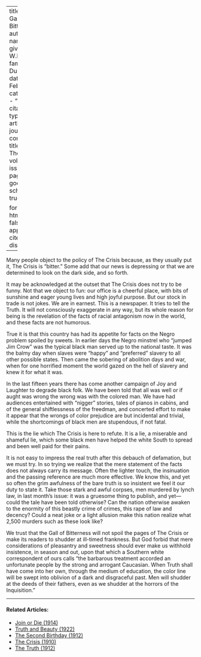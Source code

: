 
---
title: 'The Gall of Bitterness'
author:
  - name:
      given: W.E.B.
      family: Du Bois
date: Feb. 1912
categories: 
  - ""
citation: 
  type: article-journal
  container-title: The Crisis
  volume: 3
  issue: 4
  page: 153
google-scholar: true

format:
  html:
    toc: false
    appendix-cite-as: display
---


Many people object to the policy of <span class="small-caps">The Crisis</span> because, as they usually put it, <span class="small-caps">The Crisis</span> is "bitter." Some add that our news is depressing or that we are determined to look on the dark side, and so forth. 

It may be acknowledged at the outset that <span class="small-caps">The Crisis</span> does not try to be funny. Not that we object to fun: our office is a cheerful place, with bits of sunshine and eager young lives and high joyful purpose. But our stock in trade is not jokes. We are in earnest. This is a newspaper. It tries to tell the Truth. It will not consciously exaggerate in any way, but its whole reason for being is the revelation of the facts of racial antagonism now in the world, and these facts are not humorous. 

True it is that this country has had its appetite for facts on the Negro problem spoiled by sweets. In earlier days the Negro minstrel who "jumped Jim Crow" was the typical black man served up to the national taste. It was the balmy day when slaves were "happy" and "preferred" slavery to all other possible states. Then came the sobering of abolition days and war, when for one horrified moment the world gazed on the hell of slavery and knew it for what it was. 

In the last fifteen years there has come another campaign of Joy and Laughter to degrade black folk. We have been told that all was well or if aught was wrong the wrong was with the colored man. We have had audiences entertained with "nigger" stories, tales of pianos in cabins, and of the general shiftlessness of the freedman, and concerted effort to make it appear that the wrongs of color prejudice are but incidental and trivial, while the shortcomings of black men are stupendous, if not fatal. 

This is the lie which <span class="small-caps">The Crisis</span> is here to refute. It is a lie, a miserable and shameful lie, which some black men have helped the white South to spread and been well paid for their pains. 

It is not easy to impress the real truth after this debauch of defamation, but we must try. In so trying we realize that the mere statement of the facts does not always carry its message. Often the lighter touch, the insinuation and the passing reference are much more effective. We know this, and yet so often the grim awfulness of the bare truth is so insistent we feel it our duty to state it. Take those stark and awful corpses, men murdered by lynch law, in last month's issue: it was a gruesome thing to publish, and yet---could the tale have been told otherwise? Can the nation otherwise awaken to the enormity of this beastly crime of crimes, this rape of law and decency? Could a neat joke or a light allusion make this nation realize what 2,500 murders such as these look like?

We trust that the Gall of Bitterness will not spoil the pages of <span class="small-caps">The Crisis</span> or make its readers to shudder at ill-timed frankness. But God forbid that mere considerations of pleasantry and sweetness should ever make us withhold insistence, in season and out, upon that which a Southern white correspondent of ours calls "the barbarous treatment accorded an unfortunate people by the strong and arrogant Caucasian. When Truth shall have come into her own, through the medium of education, the color line will be swept into oblivion of a dark and disgraceful past. Men will shudder at the deeds of their fathers, even as we shudder at the horrors of the Inquisition." 

<!-- Similar articles start here -->
<div  class="clear-wrap"></div>
<hr>
#### Related Articles:

* [Join or Die (1914)](/Volumes/07/03/fightordie.html)
* [Truth and Beauty (1922)](/Volumes/25/01/truth_and_beauty.html)
* [The Second Birthday (1912)](/Volumes/05/01/second_birthday.html)
* [The Crisis (1910)](/Volumes/01/01/TheCrisis.html)
* [The Truth (1912)](/Volumes/05/02/truth.html)

<!-- Similar articles end here -->